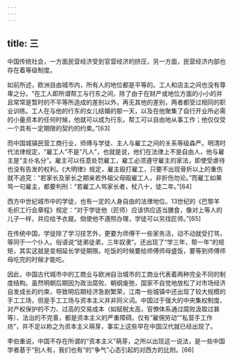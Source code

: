 ```yaml
---
---
---
```

title: 三
---



中国传统社会，一方面民营经济受到官营经济的挤压，另一方面，民营经济内部也存在着等级制度。

如前所述，欧洲自由城市内，所有人的地位都是平等的。工人和店主之间也没有尊卑之分。“在工人即所谓帮工与行东之间，除了由于在财产或地位方面的小小的并且常常是暂时的不平等所造成的差别以外，再无其他的差别，两者都受过相同的职业训练。工人在与他的行东的女儿结婚的那一天，以及在他聚集了自行开业所必需的小量资本的任何时候，他就可以成为行东。帮工可以自由地从事工作；他仅仅受一个具有一定期限的契约的约束。”[63]

而中国城镇民营工商行业，师傅与学徒、主人与雇工之间的关系等级森严。明清时代法律规定，“雇工人”不是“凡人”，也就是说，他们在法律上不是自由人，他与雇主是“主仆名分”。雇主可以任意处罚雇工，雇工必须遵守雇主的家法，即使受虐待也没有告发的权利。《大明律》规定，雇主殴打雇工，只要不出现骨折以上的重伤就不追究：“若家长及家长之期亲若外祖父母殴雇工人，非折伤勿论。”而雇工如果骂一句雇主，都要判刑：“若雇工人骂家长者，杖八十，徒二年。”[64]

西方中世纪城市中的学徒，也有一定的人身自由的法律地位。13世纪的《巴黎羊毛织工行会章程》规定：“对于学徒他（匠师）应该供应适当膳食，像对上等人的儿子一样，并应给予衣屣。倘使他不遵照办理，学徒可以另找匠师。”[65]

在传统中国，学徒除了学习技艺外，更要为师傅干一些家务活，动不动就受打骂，等同于一个仆人。俗语说“徒弟徒弟，三年奴隶”。还出现了“学三年，帮一年”的规矩，其实这就是变相延长学徒期限。吃饭的时候要给师傅师母盛饭，要等到师傅师母吃完的时候才能吃。

因此，中国古代城市中的工商业与欧洲自治城市的工商业代表着两种完全不同的制度结构。虽然明朝后期因为政治腐败、朝纲废弛，国家不自觉地放松了对市场经济自发成长的约束，导致明后期经济急剧繁荣，江南一些城镇中还出现了较大规模的手工工场，但是手工工场与资本主义并非同义词。中国过于强大的中央集权制度、对产权保护的不力、过高的交易成本（如赋税太高，官僚体系通过腐败汲取过甚等）、法治的不完善，都是资本主义的严重障碍。仅有“雇佣劳动”“私营手工作坊”，并不足以称之为资本主义萌芽，事实上这些早在中国汉代就已经出现了。

李伯重说，中国不存在所谓的“资本主义”萌芽，之所以出现这一说法，是一些中国学者基于“别人有，我们也有”的“争气”心态引起的对西方的比附。[66]